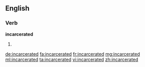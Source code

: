 ==English==

===Verb===
'''incarcerated'''

# {{past of|incarcerate}}

[[de:incarcerated]]
[[fa:incarcerated]]
[[fr:incarcerated]]
[[mg:incarcerated]]
[[ml:incarcerated]]
[[ta:incarcerated]]
[[vi:incarcerated]]
[[zh:incarcerated]]
